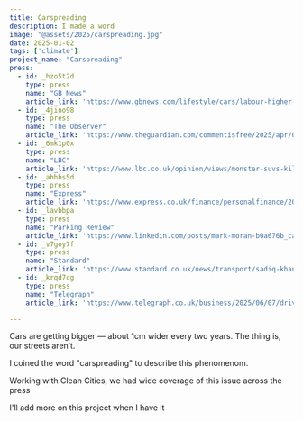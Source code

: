 ```yaml
---
title: Carspreading
description: I made a word
image: "@assets/2025/carspreading.jpg"
date: 2025-01-02
tags: ['climate']
project_name: "Carspreading"
press:
  - id: _hzo5t2d
    type: press
    name: "GB News"
    article_link: 'https://www.gbnews.com/lifestyle/cars/labour-higher-car-taxes-suvs-concerns-by-families'
  - id: _4jino98
    type: press
    name: "The Observer"
    article_link: 'https://www.theguardian.com/commentisfree/2025/apr/06/the-observer-view-on-suvs-they-are-too-dangerous-and-too-big-their-drivers-should-be-made-to-pay'
  - id: _6mk1p0x
    type: press
    name: "LBC"
    article_link: 'https://www.lbc.co.uk/opinion/views/monster-suvs-killing-kids-safety-driving-carspreading/'
  - id: _ahhhs5d
    type: press
    name: "Express"
    article_link: 'https://www.express.co.uk/finance/personalfinance/2038840/demand-owners-supersize-suvs-pay-pothole-tax'
  - id: _lavbbpa
    type: press
    name: "Parking Review"
    article_link: 'https://www.linkedin.com/posts/mark-moran-b0a676b_carspreading-can-oversized-cars-be-cut-down-activity-7327616203265368065-imyz'
  - id: _v7goy7f
    type: press
    name: "Standard"
    article_link: 'https://www.standard.co.uk/news/transport/sadiq-khan-spread-supersize-suv-cars-london-mayor-london-assembly-b1231575.html'
  - id: _krqd7cg
    type: press
    name: "Telegraph"
    article_link: 'https://www.telegraph.co.uk/business/2025/06/07/drivers-of-big-cars-must-face-even-higher-taxes-say-allies/'

---
```


Cars are getting bigger — about 1cm wider every two years. The thing is, our streets aren’t.

I coined the word "carspreading" to describe this phenomenom.

Working with Clean Cities, we had wide coverage of this issue across the press

I'll add more on this project when I have it

<LinkPreview id="https://cleancitiescampaign.org/carspreading/" />